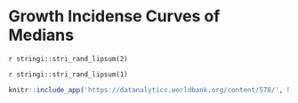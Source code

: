 # Growth Incidense Curves of Medians
`r stringi::stri_rand_lipsum(2)`


`r stringi::stri_rand_lipsum(1)`

```r
knitr::include_app('https://datanalytics.worldbank.org/content/578/', height = '600px')
```


